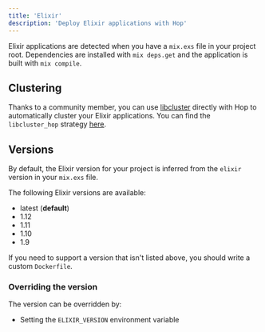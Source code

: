```yaml
---
title: 'Elixir'
description: 'Deploy Elixir applications with Hop'
---
```


Elixir applications are detected when you have a `mix.exs` file in your project root. Dependencies are installed with `mix deps.get` and the application is built with `mix compile`.

## Clustering

Thanks to a community member, you can use [libcluster](https://github.com/bitwalker/libcluster) directly with Hop to automatically cluster your Elixir applications. You can find the `libcluster_hop` strategy [here](https://github.com/hiett/libcluster_hop).

## Versions

By default, the Elixir version for your project is inferred from the `elixir` version in your `mix.exs` file.

The following Elixir versions are available:

- latest (**default**)
- 1.12
- 1.11
- 1.10
- 1.9

If you need to support a version that isn't listed above, you should write a custom `Dockerfile`.

### Overriding the version

The version can be overridden by:

- Setting the `ELIXIR_VERSION` environment variable
